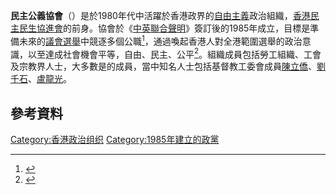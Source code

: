 '''民主公義協會'''（{{lang-en|Association for Democracy and Justice}}）是於1980年代中活躍於香港政界的[[自由主義|自由主義]]政治組織，[[香港民主民生協進會|香港民主民生協進會]]的前身。協會於《[[中英聯合聲明|中英聯合聲明]]》簽訂後的1985年成立，目標是準備未來的[[1985年香港立法局選舉|議會選舉]]中競逐多個公職<ref>{{cite journal | last=Cheng | first=Joseph Y. S. |date= 1987 | title=Hong Kong: The Pressure to Converge | journal=International Affairs | volume= 63  | issue= 2 | pages=273 | url=https://archive.org/details/sim_international-affairs_spring-1987_63_2/page/273| accessdate= }}</ref>，通過喚起香港人對全港範圍選舉的政治意識，以至達成社會機會平等，自由、民主、公平<ref>{{cite news|title=民主公義協會申請註冊|newspaper=華僑日報|date=1984-04-05|page=8}}</ref>。組織成員包括勞工組織、工會及宗教界人士，大多數是{{tsl|en|Hong Kong Christian Industrial Committee|香港基督教工業委員會}}的成員，當中知名人士包括基督教工委會成員[[陳立僑|陳立僑]]、[[劉千石|劉千石]]、[[盧龍光|盧龍光]]。

==參考資料==
{{reflist}}

{{香港政黨}}

[[Category:香港政治组织|Category:香港政治组织]]
[[Category:1985年建立的政黨|Category:1985年建立的政黨]]
{{politic-stub}}
